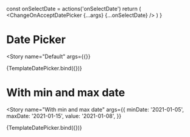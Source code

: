 


<Meta
  title="Components/Date Pickers/Date Picker"
  decorators={decorators}
/>

  const onSelectDate = actions('onSelectDate')
  return (
    <ChangeOnAcceptDatePicker {...args} {...onSelectDate} />
  )
}

# Date Picker
<Story
  name="Default"
  args={{}}
>
  {TemplateDatePicker.bind({})}
</Story>

# With min and max date
<Story
  name="With min and max date"
  args={{
    minDate: '2021-01-05',
    maxDate: '2021-01-15',
    value: '2021-01-08',
  }}
>
  {TemplateDatePicker.bind({})}
</Story>
